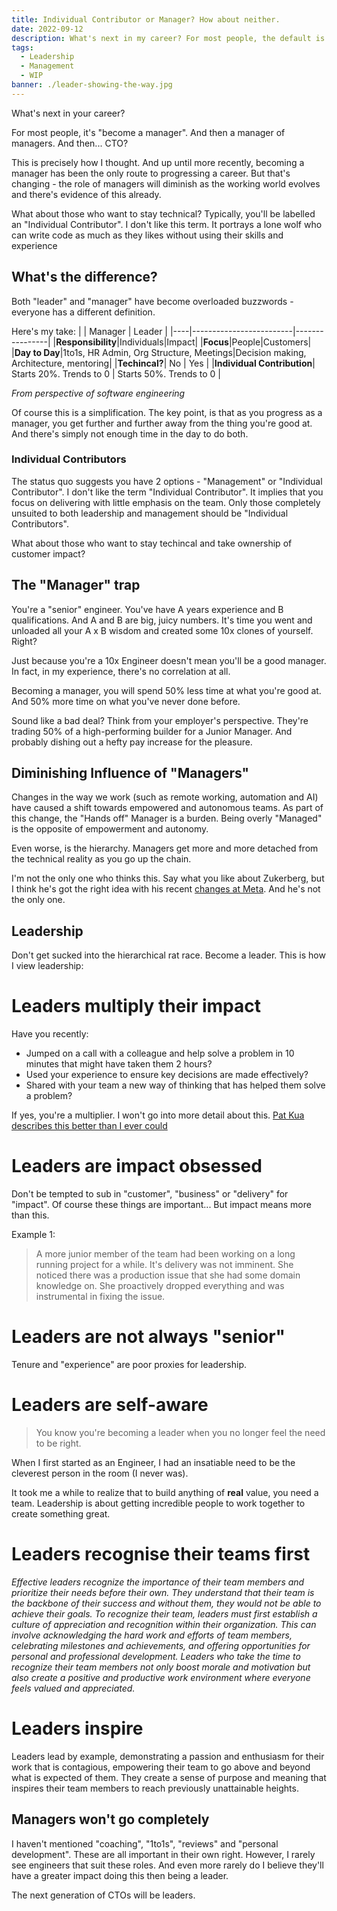 ```yaml
---
title: Individual Contributor or Manager? How about neither.
date: 2022-09-12
description: What's next in my career? For most people, the default is to "become a manager". And then a manager of managers. And then - maybe CTO?
tags:
  - Leadership
  - Management
  - WIP
banner: ./leader-showing-the-way.jpg
---
```


What's next in your career?

For most people, it's "become a manager".
And then a manager of managers.
And then... CTO?

This is precisely how I thought.
And up until more recently, becoming a manager has been the only route to progressing a career.
But that's changing - the role of managers will diminish as the working world evolves and there's evidence of this already.

What about those who want to stay technical?
Typically, you'll be labelled an "Individual Contributor".
I don't like this term.
It portrays a lone wolf who can write code as much as they likes without using their skills and experience 


## What's the difference?
Both "leader" and "manager" have become overloaded buzzwords - everyone has a different definition.

Here's my take:
|    | Manager | Leader |
|----|-------------------------|----------------|
|**Responsibility**|Individuals|Impact|
|**Focus**|People|Customers|
|**Day to Day**|1to1s, HR Admin, Org Structure, Meetings|Decision making, Architecture, mentoring|
|**Techincal?**| No | Yes |
|**Individual Contribution**| Starts 20%. Trends to 0 | Starts   50%. Trends to 0 |

*From perspective of software engineering*

Of course this is a simplification.
The key point, is that as you progress as a manager, you get further and further away from the thing you're good at.
And there's simply not enough time in the day to do both.

### Individual Contributors
The status quo suggests you have 2 options - "Management" or "Individual Contributor".
I don't like the term "Individual Contributor".
It implies that you focus on delivering with little emphasis on the team.
Only those completely unsuited to both leadership and management should be "Individual Contributors".

What about those who want to stay techincal and take ownership of customer impact?

## The "Manager" trap
You're a "senior" engineer. You've have A years experience and B qualifications.
And A and B are big, juicy numbers.
It's time you went and unloaded all your A x B wisdom and created some 10x clones of yourself.
Right?

Just because you're a 10x Engineer doesn't mean you'll be a good manager.
In fact, in my experience, there's no correlation at all.

Becoming a manager, you will spend 50% less time at what you're good at.
And  50% more time on what you've never done before.

Sound like a bad deal?
Think from your employer's perspective.
They're trading 50% of a high-performing builder for a Junior Manager.
And probably dishing out a hefty pay increase for the pleasure.

## Diminishing Influence of "Managers"
Changes in the way we work (such as remote working, automation and AI) have caused a shift towards empowered and autonomous teams.
As part of this change, the "Hands off" Manager is a burden.
Being overly "Managed" is the opposite of empowerment and autonomy.

Even worse, is the hierarchy.
Managers get more and more detached from the technical reality as you go up the chain.

I'm not the only one who thinks this.
Say what you like about Zukerberg, but I think he's got the right idea with his recent [changes at Meta](https://www.businessinsider.com/facebook-managers-are-being-demoted-compete-with-former-reports-2023-3?r=US&IR=T).
And he's not the only one.

## Leadership
Don't get sucked into the hierarchical rat race.
Become a leader.
This is how I view leadership:

# Leaders multiply their impact
Have you recently:
* Jumped on a call with a colleague and help solve a problem in 10 minutes that might have taken them 2 hours?
* Used your experience to ensure key decisions are made effectively?
* Shared with your team a new way of thinking that has helped them solve a problem?

If yes, you're a multiplier.
I won't go into more detail about this.
[Pat Kua describes this better than I ever could](https://www.patkua.com/blog/maker-vs-multiplier/)

# Leaders are impact obsessed
Don't be tempted to sub in "customer", "business" or "delivery" for "impact".
Of course these things are important...
But impact means more than this.

Example 1:
> A more junior member of the team had been working on a long running project for a while.
> It's delivery was not imminent.
> She noticed there was a production issue that she had some domain knowledge on.
> She proactively dropped everything and was instrumental in fixing the issue.

# Leaders are not always "senior"
Tenure and "experience" are poor proxies for leadership.


# Leaders are self-aware

> You know you're becoming a leader when you no longer feel the need to be right.

When I first started as an Engineer, I had an insatiable need to be the cleverest person in the room (I never was).

It took me a while to realize that to build anything of **real** value, you need a team.
Leadership is about getting incredible people to work together to create something great.

# Leaders recognise their teams first
*Effective leaders recognize the importance of their team members and prioritize their needs before their own.
They understand that their team is the backbone of their success and without them, they would not be able to achieve their goals.
To recognize their team, leaders must first establish a culture of appreciation and recognition within their organization.
This can involve acknowledging the hard work and efforts of team members, celebrating milestones and achievements, and offering opportunities for personal and professional development.
Leaders who take the time to recognize their team members not only boost morale and motivation but also create a positive and productive work environment where everyone feels valued and appreciated.*

# Leaders inspire
Leaders lead by example, demonstrating a passion and enthusiasm for their work that is contagious, empowering their team to go above and beyond what is expected of them.
They create a sense of purpose and meaning that inspires their team members to reach previously unattainable heights.

## Managers won't go completely
I haven't mentioned "coaching", "1to1s", "reviews" and "personal development".
These are all important in their own right.
However, I rarely see engineers that suit these roles.
And even more rarely do I believe they'll have a greater impact doing this then being a leader.

The next generation of CTOs will be leaders.
